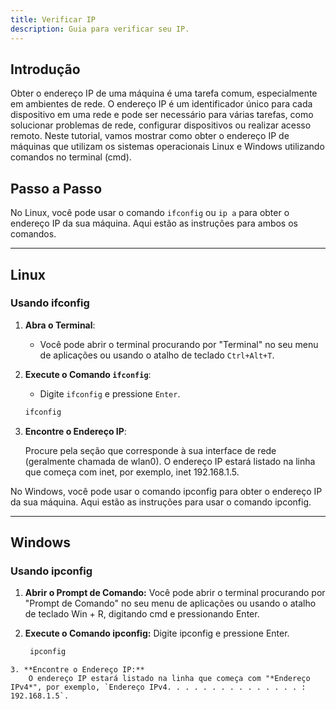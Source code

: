 ```yaml
---
title: Verificar IP
description: Guia para verificar seu IP.
---
```



## Introdução

Obter o endereço IP de uma máquina é uma tarefa comum, especialmente em ambientes de rede. O endereço IP é um identificador único para cada dispositivo em uma rede e pode ser necessário para várias tarefas, como solucionar problemas de rede, configurar dispositivos ou realizar acesso remoto. Neste tutorial, vamos mostrar como obter o endereço IP de máquinas que utilizam os sistemas operacionais Linux e Windows utilizando comandos no terminal (cmd).

## Passo a Passo

No Linux, você pode usar o comando `ifconfig` ou `ip a` para obter o endereço IP da sua máquina. Aqui estão as instruções para ambos os comandos.

----------------------------------------------------------------------------------------------------------------------------

## Linux
### Usando ifconfig

1. **Abra o Terminal**:
   - Você pode abrir o terminal procurando por "Terminal" no seu menu de aplicações ou usando o atalho de teclado `Ctrl+Alt+T`.

2. **Execute o Comando `ifconfig`**:
   - Digite `ifconfig` e pressione `Enter`.

   ```sh
   ifconfig
   ```
3. **Encontre o Endereço IP**:

    Procure pela seção que corresponde à sua interface de rede (geralmente chamada de wlan0).
    O endereço IP estará listado na linha que começa com inet, por exemplo, inet 192.168.1.5.

No Windows, você pode usar o comando ipconfig para obter o endereço IP da sua máquina. Aqui estão as instruções para usar o comando ipconfig.

----------------------------------------------------------------------------------------------------------------------------

## Windows
### Usando ipconfig

   1. **Abrir o Prompt de Comando:**
        Você pode abrir o terminal procurando por "Prompt de Comando" no seu menu de aplicações ou usando o atalho de teclado Win + R, digitando cmd e pressionando Enter.

   2. **Execute o Comando ipconfig:**
        Digite ipconfig e pressione Enter.
        ``` sh
         ipconfig
         ```

    3. **Encontre o Endereço IP:**
        O endereço IP estará listado na linha que começa com "*Endereço IPv4*", por exemplo, `Endereço IPv4. . . . . . . . . . . . . . . : 192.168.1.5`.
